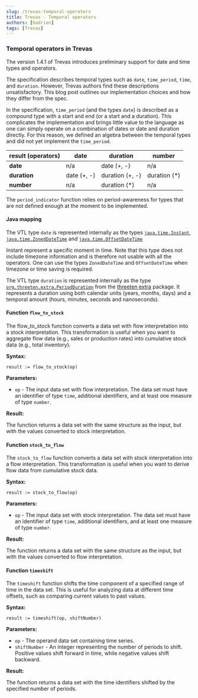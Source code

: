 ```yaml
---
slug: /trevas-temporal-operators
title: Trevas - Temporal operators
authors: [hadrien]
tags: [Trevas]
---
```


### Temporal operators in Trevas

The version 1.4.1 of Trevas introduces preliminary support for date and time types
and operators.

The specification describes temporal types such as `date`, `time_period`, `time`, and `duration`. However, Trevas authors find
these descriptions unsatisfactory. This blog post outlines our implementation choices and how they differ from the spec.

In the specification, `time_period` (and the types `date`) is described as a compound type with a start and end (or a
start and a duration). This complicates the implementation and brings little value to the language as one can simply
operate on a combination of dates or date and duration directly. For this reason, we defined an algebra between the
temporal types and did not yet implement the `time_period`.

| result (operators) | date        | duration        | number        |
| ------------------ | ----------- | --------------- | ------------- |
| **date**           | n/a         | date (+, -)     | n/a           |
| **duration**       | date (+, -) | duration (+, -) | duration (\*) |
| **number**         | n/a         | duration (\*)   | n/a           |

The `period_indicator` function relies on period-awareness for types that are not defined enough at the moment to
be implemented.

#### Java mapping

The VTL type `date` is represented internally as the
types [`java.time.Instant`](https://docs.oracle.com/en%2Fjava%2Fjavase%2F11%2Fdocs%2Fapi%2F%2F/java.base/java/time/Instant.html),
[`java.time.ZonedDateTime`](https://docs.oracle.com/en%2Fjava%2Fjavase%2F11%2Fdocs%2Fapi%2F%2F/java.base/java/time/ZonedDateTime.html)
and [`java.time.OffsetDateTime`](https://docs.oracle.com/en%2Fjava%2Fjavase%2F11%2Fdocs%2Fapi%2F%2F/java.base/java/time/OffsetDateTime.html#:~:text=OffsetDateTime%20is%20an%20immutable%20representation,be%20stored%20in%20an%20OffsetDateTime%20.)

Instant represent a specific moment in time. Note that this type does not include timezone information and is therefore
not usable with all the operators. One can use the types `ZonedDateTime` and `OffsetDateTime` when timezone or time
saving is required.

The VTL type `duration` is represented internally as the
type [`org.threeten.extra.PeriodDuration`](https://www.threeten.org/threeten-extra/apidocs/org.threeten.extra/org/threeten/extra/PeriodDuration.html)
from the [threeten extra](https://www.threeten.org/threeten-extra/) package.
It represents a duration using both calendar units (years, months, days) and a temporal amount (hours, minutes, seconds
and nanoseconds).

#### Function `flow_to_stock`

The flow_to_stock function converts a data set with flow interpretation into a stock interpretation. This transformation
is useful when you want to aggregate flow data (e.g., sales or production rates) into cumulative stock data (e.g., total
inventory).

**Syntax:**

`result := flow_to_stock(op)`

**Parameters:**

- `op` - The input data set with flow interpretation. The data set must have an identifier of type `time`, additional
  identifiers, and at least one measure of type `number`.

**Result:**

The function returns a data set with the same structure as the input, but with the values converted to stock
interpretation.

#### Function `stock_to_flow`

The `stock_to_flow` function converts a data set with stock interpretation into a flow interpretation. This
transformation is useful when you want to derive flow data from cumulative stock data.

**Syntax:**

`result := stock_to_flow(op)`

**Parameters:**

- `op` - The input data set with stock interpretation. The data set must have an identifier of type `time`, additional
  identifiers, and at least one measure of type `number`.

**Result:**

The function returns a data set with the same structure as the input, but with the values converted to flow
interpretation.

#### Function `timeshift`

The `timeshift` function shifts the time component of a specified range of time in the data set. This is useful for
analyzing data at different time offsets, such as comparing current values to past values.

**Syntax:**

`result := timeshift(op, shiftNumber)`

**Parameters:**

- `op` - The operand data set containing time series.
- `shiftNumber` - An integer representing the number of periods to shift. Positive values shift forward in time, while
  negative values shift backward.

**Result:**

The function returns a data set with the time identifiers shifted by the specified number of periods.
